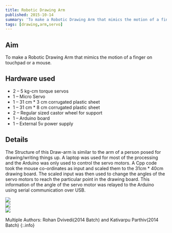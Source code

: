 ```yaml
---
title: Robotic Drawing Arm
published: 2015-10-14
summary: 'To make a Robotic Drawing Arm that mimics the motion of a finger on touchpad or a mouse.'
tags: [drawing,arm,servo]
---
```


## Aim
To make a Robotic Drawing Arm that mimics the motion of a finger on touchpad or a mouse.


## Hardware used
- 2 – 5 kg-cm torque servos
- 1 – Micro Servo
- 1 – 31 cm * 3 cm corrugated plastic sheet
- 1 – 31 cm * 8 cm corrugated plastic sheet
- 2 – Regular sized castor wheel for support
- 1 – Arduino board
- 1 – External 5v power supply

## Details
The Structure of this Draw-arm is similar to the arm of a person posed for drawing/writing things up. A laptop was used for most of the processing and the Arduino was only used to control the servo motors. A Cpp code took the mouse co-ordinates as input and scaled them to the 31cm * 40cm drawing board. The scaled input was then used to change the angles of the servo motors to reach the particular point in the drawing board. This information of the angle of the servo motor was relayed to the Arduino using serial communication over USB.

<div class="swiper swiper-demo">
  <div class="swiper__wrapper">
    <div class="swiper__slide"><img class="image image" src="{{site.baseurl}}/assets/images/blog/Robotic-Drawing-Arm/1.png"/></div>
    <div class="swiper__slide"><img class="image image" src="{{site.baseurl}}/assets/images/blog/Robotic-Drawing-Arm/2.png"/></div>
    <div class="swiper__slide"><img class="image image" src="{{site.baseurl}}/assets/images/blog/Robotic-Drawing-Arm/3.png"/></div>
  </div>
  <div class="swiper__button swiper__button--prev fas fa-chevron-left"></div>
  <div class="swiper__button swiper__button--next fas fa-chevron-right"></div>
</div>

<style>
.swiper-demo {
  height: auto;
}
</style>
<script>
{%- include scripts/lib/swiper.js -%}
var SOURCES = window.TEXT_VARIABLES.sources;
window.Lazyload.js(SOURCES.jquery, function() {
  $('.swiper-demo').swiper();
});
</script>



<EmbedItem url='https://www.youtube.com/embed/HpxBxgD3gcE' />

Multiple Authors: Rohan Dvivedi(2014 Batch) and Kativarpu Parthiv(2014 Batch)
{:.info}
